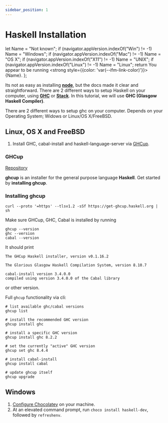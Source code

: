 ```yaml
---
sidebar_position: 1
---
```

# Haskell Installation

  let Name = "Not known";
  if (navigator.appVersion.indexOf("Win") != -1) Name = 
    "Windows";
  if (navigator.appVersion.indexOf("Mac") != -1) Name = 
    "OS X";
  if (navigator.appVersion.indexOf("X11") != -1) Name = 
    "UNIX";
  if (navigator.appVersion.indexOf("Linux") != -1) Name = 
    "Linux";
  return <span>You appear to be running <strong style={{color: 'var(--ifm-link-color)'}}>{Name}</strong>.</span>
};

Its not as easy as installing **[node](https://nodejs.dev/)**, but the docs made it clear and straightforward.
There are 2 different ways to setup Haskell on your computer, using **[GHC](https://www.haskell.org/ghc/)** or **[Stack](https://docs.haskellstack.org/)**. In this tutorial, we will use **GHC (Glasgow Haskell Compiler)**.

There are 2 different ways to setup ghc on your computer. Depends on your Operating System; Widows or Linux/OS X/FreeBSD. <MyOS/>

## Linux, OS X and FreeBSD
1. Install GHC, cabal-install and haskell-language-server via [GHCup](https://www.haskell.org/ghcup/).

### GHCup

[Repository](https://gitlab.haskell.org/haskell/ghcup-hs#manual-install)

**ghcup** is an installer for the general purpose language **Haskell**.
Get started by **installing ghcup**.

### Installing ghcup

```shell
curl --proto '=https' --tlsv1.2 -sSf https://get-ghcup.haskell.org | sh
```

Make sure GHCup, GHC, Cabal is installed by running 
```
ghcup --version
ghc --version
cabal --version
```

It should print
```
The GHCup Haskell installer, version v0.1.16.2

The Glorious Glasgow Haskell Compilation System, version 8.10.7

cabal-install version 3.4.0.0
compiled using version 3.4.0.0 of the Cabal library
```
or other version.

Full `ghcup` functionality via cli:
```
# list available ghc/cabal versions
ghcup list

# install the recommended GHC version
ghcup install ghc

# install a specific GHC version
ghcup install ghc 8.2.2

# set the currently "active" GHC version
ghcup set ghc 8.4.4

# install cabal-install
ghcup install cabal

# update ghcup itself
ghcup upgrade
```
## Windows
1. [Configure Chocolatey](https://chocolatey.org/install) on your machine.
2. At an elevated command prompt, run `choco install haskell-dev`, followed by `refreshenv`.
